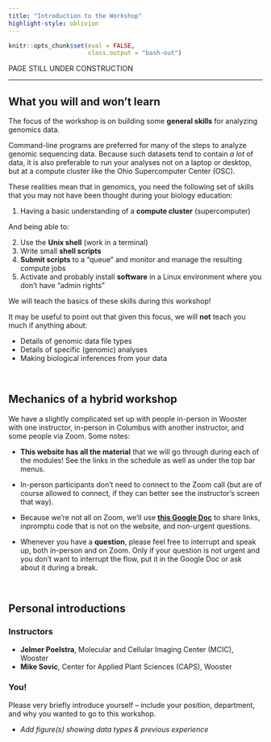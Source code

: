 ```yaml
---
title: "Introduction to the Workshop"
highlight-style: oblivion
---
```


```r
knitr::opts_chunk$set(eval = FALSE,
                      class.output = "bash-out")
```

:::{.callout-warning}

PAGE STILL UNDER CONSTRUCTION

:::

-----

## What you will and won't learn

The focus of the workshop is on building some **general skills** for analyzing
genomics data.

Command-line programs are preferred for many of the steps to analyze genomic
sequencing data.
Because such datasets tend to contain _a lot_ of data,
it is also preferable to run your analyses not on a laptop or desktop,
but at a compute cluster like the Ohio Supercomputer Center (OSC).

These realities mean that in genomics,
you need the following set of skills
that you may not have been thought during your biology education:

1. Having a basic understanding of a **compute cluster** (supercomputer)

And being able to:

2. Use the **Unix shell** (work in a terminal)
3. Write small **shell scripts**
4. **Submit scripts** to a "queue" and monitor and manage the resulting
   compute jobs
5. Activate and probably install **software** in a Linux environment where you
   don't have "admin rights"
  
We will teach the basics of these skills during this workshop!

It may be useful to point out that given this focus, we will **not** teach you
much if anything about:

- Details of genomic data file types
- Details of specific (genomic) analyses
- Making biological inferences from your data

<br>

## Mechanics of a hybrid workshop

We have a slightly complicated set up with people in-person in Wooster with
one instructor, in-person in Columbus with another instructor,
and some people via Zoom. Some notes:

- **This website has all the material** that we will go through during each
  of the modules!
  See the links in the schedule as well as under the top bar menus.

- In-person participants don't need to connect to the Zoom call
  (but are of course allowed to connect,
  if they can better see the instructor's screen that way).

- Because we're not all on Zoom, we'll use
  **[this Google Doc](https://docs.google.com/document/d/1M_BSRtnG3QYjntpgxbMENr_ZJGrA35B1e7E0Dn0hK5Q/edit?usp=sharing)**
  to share links, inpromptu code that is not on the website,
  and non-urgent questions.
  
- Whenever you have a **question**,
  please feel free to interrupt and speak up,
  both in-person and on Zoom.
  Only if your question is not urgent and you don't want to interrupt the flow,
  put it in the Google Doc or ask about it during a break.

<br>

## Personal introductions

### Instructors

- **Jelmer Poelstra**, Molecular and Cellular Imaging Center (MCIC), Wooster
- **Mike Sovic**, Center for Applied Plant Sciences (CAPS), Wooster

### You!

Please very briefly introduce yourself -- 
include your position, department, and why you wanted to go to this workshop.

- _Add figure(s) showing data types & previous experience_
